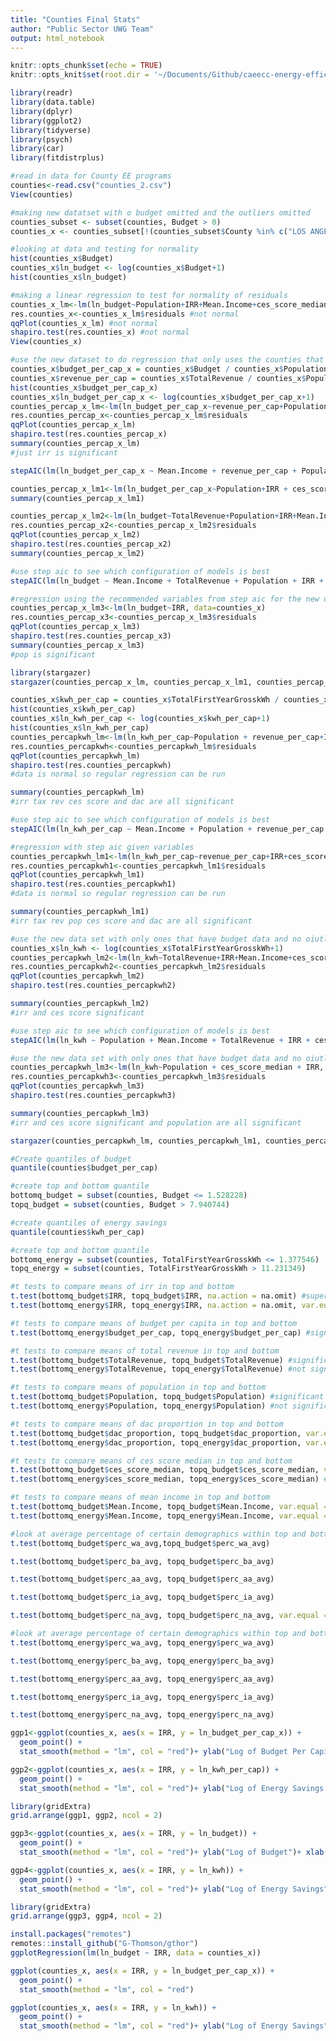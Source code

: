 ```yaml
---
title: "Counties Final Stats"
author: "Public Sector UWG Team"
output: html_notebook
---
```


```r
knitr::opts_chunk$set(echo = TRUE)
knitr::opts_knit$set(root.dir = '~/Documents/Github/caeecc-energy-efficiency/for github/data')
```

```r
library(readr)
library(data.table)
library(dplyr)
library(ggplot2)
library(tidyverse)
library(psych)
library(car)
library(fitdistrplus)
```

```r
#read in data for County EE programs 
counties<-read.csv("counties_2.csv")
View(counties)
```

```r
#making new datatset with o budget omitted and the outliers omitted
counties_subset <- subset(counties, Budget > 0)
counties_x <- counties_subset[!(counties_subset$County %in% c("LOS ANGELES", "SAN FRANCISCO", "SAN DIEGO", "SANTA CLARA")),]

#looking at data and testing for normality
hist(counties_x$Budget)
counties_x$ln_budget <- log(counties_x$Budget+1)
hist(counties_x$ln_budget)

#making a linear regression to test for normality of residuals
counties_x_lm<-lm(ln_budget~Population+IRR+Mean.Income+ces_score_median, data=counties_x)
res.counties_x<-counties_x_lm$residuals #not normal
qqPlot(counties_x_lm) #not normal
shapiro.test(res.counties_x) #not normal
View(counties_x)
```

```r
#use the new dataset to do regression that only uses the counties that have budget and get rid of the outliers
counties_x$budget_per_cap_x = counties_x$Budget / counties_x$Population
counties_x$revenue_per_cap = counties_x$TotalRevenue / counties_x$Population
hist(counties_x$budget_per_cap_x)
counties_x$ln_budget_per_cap_x <- log(counties_x$budget_per_cap_x+1)
counties_percap_x_lm<-lm(ln_budget_per_cap_x~revenue_per_cap+Population+IRR+Mean.Income+dac_proportion+X..OBF.Budget+X..Resource.Budget, data=counties_x)
res.counties_percap_x<-counties_percap_x_lm$residuals
qqPlot(counties_percap_x_lm)
shapiro.test(res.counties_percap_x) 
summary(counties_percap_x_lm)
#just irr is significant 
```

```r
stepAIC(lm(ln_budget_per_cap_x ~ Mean.Income + revenue_per_cap + Population+ IRR + ces_score_median + dac_proportion + X..OBF.Budget + X..Resource.Budget, data = counties_x))
```

```r
counties_percap_x_lm1<-lm(ln_budget_per_cap_x~Population+IRR + ces_score_median + dac_proportion + X..OBF.Budget, data=counties_x)
summary(counties_percap_x_lm1)
```

```r
counties_percap_x_lm2<-lm(ln_budget~TotalRevenue+Population+IRR+Mean.Income+dac_proportion+X..OBF.Budget+X..Resource.Budget, data=counties_x)
res.counties_percap_x2<-counties_percap_x_lm2$residuals
qqPlot(counties_percap_x_lm2)
shapiro.test(res.counties_percap_x2) 
summary(counties_percap_x_lm2)
```

```r
#use step aic to see which configuration of models is best
stepAIC(lm(ln_budget ~ Mean.Income + TotalRevenue + Population + IRR + ces_score_median + dac_proportion + X..OBF.Budget + X..Resource.Budget, data = counties_x))
```

```r
#regression using the recommended variables from step aic for the new dataset
counties_percap_x_lm3<-lm(ln_budget~IRR, data=counties_x)
res.counties_percap_x3<-counties_percap_x_lm3$residuals
qqPlot(counties_percap_x_lm3)
shapiro.test(res.counties_percap_x3) 
summary(counties_percap_x_lm3)
#pop is significant
```

```r
library(stargazer)
stargazer(counties_percap_x_lm, counties_percap_x_lm1, counties_percap_x_lm2, counties_percap_x_lm3, type="text", title="Linear Regression Results Budget Data", align=TRUE, dep.var.labels=c("Log of Budget Per Capita", "Log of Budget"), omit.stat=c("LL","ser","f"), order=c("revenue_per_cap","TotalRevenue", "Population", "Mean.Income", "IRR", "dac_proportion", "ces_score_mean", "X..OBF.Budget", "X..Resource.Budget"), covariate.labels = c("Revenue Per Capita","Total Revenue", "Population", "Mean Income", "IRR", "DAC Proportion", "CES Score", "Percent On-bill Financing", "Precent of Resource Programs"), no.space=TRUE)
```

```r
counties_x$kwh_per_cap = counties_x$TotalFirstYearGrosskWh / counties_x$Population
hist(counties_x$kwh_per_cap)
counties_x$ln_kwh_per_cap <- log(counties_x$kwh_per_cap+1)
hist(counties_x$ln_kwh_per_cap)
counties_percapkwh_lm<-lm(ln_kwh_per_cap~Population + revenue_per_cap+IRR+Mean.Income+dac_proportion + X..OBF.Budget + X..Resource.Budget, data=counties_x)
res.counties_percapkwh<-counties_percapkwh_lm$residuals
qqPlot(counties_percapkwh_lm)
shapiro.test(res.counties_percapkwh) 
#data is normal so regular regression can be run

summary(counties_percapkwh_lm)
#irr tax rev ces score and dac are all significant 
```

```r
#use step aic to see which configuration of models is best
stepAIC(lm(ln_kwh_per_cap ~ Mean.Income + Population + revenue_per_cap + IRR + ces_score_median + dac_proportion + X..OBF.Budget + X..Resource.Budget, data = counties_x))
```
```r
#regression with step aic given variables
counties_percapkwh_lm1<-lm(ln_kwh_per_cap~revenue_per_cap+IRR+ces_score_median+dac_proportion, data=counties_x)
res.counties_percapkwh1<-counties_percapkwh_lm1$residuals
qqPlot(counties_percapkwh_lm1)
shapiro.test(res.counties_percapkwh1) 
#data is normal so regular regression can be run

summary(counties_percapkwh_lm1)
#irr tax rev pop ces score and dac are all significant 
```

```r
#use the new data set with only ones that have budget data and no oiutliers to look at regression for energy savings using all the variables and look out normality assumptions
counties_x$ln_kwh <- log(counties_x$TotalFirstYearGrosskWh+1)
counties_percapkwh_lm2<-lm(ln_kwh~TotalRevenue+IRR+Mean.Income+ces_score_median+dac_proportion+X..OBF.Budget+X..Resource.Budget, data=counties_x)
res.counties_percapkwh2<-counties_percapkwh_lm2$residuals
qqPlot(counties_percapkwh_lm2)
shapiro.test(res.counties_percapkwh2) 

summary(counties_percapkwh_lm2)
#irr and ces score significant
```
```r
#use step aic to see which configuration of models is best
stepAIC(lm(ln_kwh ~ Population + Mean.Income + TotalRevenue + IRR + ces_score_median + dac_proportion + X..OBF.Budget + X..Resource.Budget, data = counties_x))
```

```r
#use the new data set with only ones that have budget data and no oiutliers to look at regression for energy savings using all the variables and look out normality assumptions
counties_percapkwh_lm3<-lm(ln_kwh~Population + ces_score_median + IRR, data=counties_x)
res.counties_percapkwh3<-counties_percapkwh_lm3$residuals
qqPlot(counties_percapkwh_lm3)
shapiro.test(res.counties_percapkwh3) 

summary(counties_percapkwh_lm3)
#irr and ces score significant and population are all significant
```

```r
stargazer(counties_percapkwh_lm, counties_percapkwh_lm1, counties_percapkwh_lm2, counties_percapkwh_lm3, type="text", title="Linear Regression Results Energy Savings Data", align=TRUE, dep.var.labels=c("Log of Energy Savings Per Capita", "Log of Energy Savings"), omit.stat=c("LL","ser","f"), order=c("revenue_per_cap","TotalRevenue", "Population", "Mean.Income", "IRR", "dac_proportion", "ces_score_mean", "X..OBF.Budget", "X..Resource.Budget"), covariate.labels = c("Revenue Per Capita","Total Revenue", "Population", "Mean Income", "IRR", "DAC Proportion", "CES Score", "Percent On-bill Financing", "Percent of Resource Programs"), no.space=TRUE)
```

```r
#Create quantiles of budget
quantile(counties$budget_per_cap)

#create top and bottom quantile
bottomq_budget = subset(counties, Budget <= 1.528228)
topq_budget = subset(counties, Budget > 7.940744)
```

```r
#create quantiles of energy savings
quantile(counties$kwh_per_cap)

#create top and bottom quantile
bottomq_energy = subset(counties, TotalFirstYearGrosskWh <= 1.377546)
topq_energy = subset(counties, TotalFirstYearGrosskWh > 11.231349)
```

```r
#t tests to compare means of irr in top and bottom
t.test(bottomq_budget$IRR, topq_budget$IRR, na.action = na.omit) #super sig--> makes sense because only real significance in regression
t.test(bottomq_energy$IRR, topq_energy$IRR, na.action = na.omit, var.equal = TRUE) #significant

#t tests to compare means of budget per capita in top and bottom
t.test(bottomq_energy$budget_per_cap, topq_energy$budget_per_cap) #significant -> this more important cuz shoes relationship between energy and budget

#t tests to compare means of total revenue in top and bottom
t.test(bottomq_budget$TotalRevenue, topq_budget$TotalRevenue) #significant
t.test(bottomq_energy$TotalRevenue, topq_energy$TotalRevenue) #not significant

#t tests to compare means of population in top and bottom
t.test(bottomq_budget$Population, topq_budget$Population) #significant
t.test(bottomq_energy$Population, topq_energy$Population) #not significant, not different 

#t tests to compare means of dac proportion in top and bottom
t.test(bottomq_budget$dac_proportion, topq_budget$dac_proportion, var.equal = TRUE) #not significant--> not significant in regressions
t.test(bottomq_energy$dac_proportion, topq_energy$dac_proportion, var.equal = TRUE) #not significant

#t tests to compare means of ces score median in top and bottom
t.test(bottomq_budget$ces_score_median, topq_budget$ces_score_median, var.equal = TRUE) #not significant --> makes sense because not significant with budget in regression
t.test(bottomq_energy$ces_score_median, topq_energy$ces_score_median) #not significant

#t tests to compare means of mean income in top and bottom
t.test(bottomq_budget$Mean.Income, topq_budget$Mean.Income, var.equal = TRUE) #not sig --> makes sense because not significant in any of the regressions
t.test(bottomq_energy$Mean.Income, topq_energy$Mean.Income, var.equal = TRUE) #not sig --> makes sense because not significant in any of the regressions
```

```r
#look at average percentage of certain demographics within top and bottom quantile based on budget per cap
t.test(bottomq_budget$perc_wa_avg,topq_budget$perc_wa_avg)

t.test(bottomq_budget$perc_ba_avg, topq_budget$perc_ba_avg)

t.test(bottomq_budget$perc_aa_avg, topq_budget$perc_aa_avg)

t.test(bottomq_budget$perc_ia_avg, topq_budget$perc_ia_avg)

t.test(bottomq_budget$perc_na_avg, topq_budget$perc_na_avg, var.equal = TRUE)

```

```r
#look at average percentage of certain demographics within top and bottom quantile based on kwh per cap
t.test(bottomq_energy$perc_wa_avg, topq_energy$perc_wa_avg)

t.test(bottomq_energy$perc_ba_avg, topq_energy$perc_ba_avg)

t.test(bottomq_energy$perc_aa_avg, topq_energy$perc_aa_avg)

t.test(bottomq_energy$perc_ia_avg, topq_energy$perc_ia_avg)

t.test(bottomq_energy$perc_na_avg, topq_energy$perc_na_avg)
```

```r
ggp1<-ggplot(counties_x, aes(x = IRR, y = ln_budget_per_cap_x)) + 
  geom_point() +
  stat_smooth(method = "lm", col = "red")+ ylab("Log of Budget Per Capita")+ xlab("IRR")

ggp2<-ggplot(counties_x, aes(x = IRR, y = ln_kwh_per_cap)) + 
  geom_point() +
  stat_smooth(method = "lm", col = "red")+ ylab("Log of Energy Savings Per Capita")+ xlab("IRR")

library(gridExtra)
grid.arrange(ggp1, ggp2, ncol = 2)
```

```r
ggp3<-ggplot(counties_x, aes(x = IRR, y = ln_budget)) + 
  geom_point() +
  stat_smooth(method = "lm", col = "red")+ ylab("Log of Budget")+ xlab("IRR")

ggp4<-ggplot(counties_x, aes(x = IRR, y = ln_kwh)) + 
  geom_point() +
  stat_smooth(method = "lm", col = "red")+ ylab("Log of Energy Savings")+ xlab("IRR")

library(gridExtra)
grid.arrange(ggp3, ggp4, ncol = 2)
```

```r
install.packages("remotes")
remotes::install_github("G-Thomson/gthor")
ggplotRegression(lm(ln_budget ~ IRR, data = counties_x))
```

```r
ggplot(counties_x, aes(x = IRR, y = ln_budget_per_cap_x)) + 
  geom_point() +
  stat_smooth(method = "lm", col = "red")
```

```r
ggplot(counties_x, aes(x = IRR, y = ln_kwh)) + 
  geom_point() +
  stat_smooth(method = "lm", col = "red")+ ylab("Log of Energy Savings")+ xlab("IRR")
```

